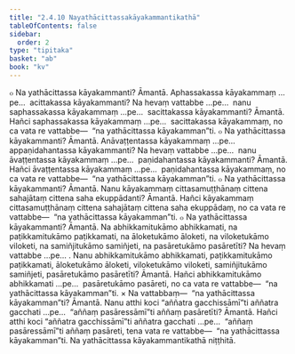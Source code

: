 ```yaml
---
title: "2.4.10 Nayathācittassakāyakammantikathā"
tableOfContents: false
sidebar:
  order: 2
type: "tipitaka"
basket: "ab"
book: "kv"
---
```



<DynamicBreadcrumb />

<Division number="566" book="kv" bookNo="32" page="306">

<Paragraph number="1916" book="kv">
๐ Na yathācittassa kāyakammanti? Āmantā. Aphassakassa kāyakammaṃ …pe…  acittakassa kāyakammanti? Na hevaṃ vattabbe …pe…  nanu saphassakassa kāyakammaṃ …pe…  sacittakassa kāyakammanti? Āmantā. Hañci saphassakassa kāyakammaṃ …pe…  sacittakassa kāyakammaṃ, no ca vata re vattabbe—  “na yathācittassa kāyakamman”ti.
</Paragraph>

<Paragraph number="1917" book="kv">
๐ Na yathācittassa kāyakammanti? Āmantā. Anāvaṭṭentassa kāyakammaṃ …pe…  appaṇidahantassa kāyakammanti? Na hevaṃ vattabbe …pe…  nanu āvaṭṭentassa kāyakammaṃ …pe…  paṇidahantassa kāyakammanti? Āmantā. Hañci āvaṭṭentassa kāyakammaṃ …pe…  paṇidahantassa kāyakammaṃ, no ca vata re vattabbe—  “na yathācittassa kāyakamman”ti.
</Paragraph>

<Paragraph number="1918" book="kv">
๐ Na yathācittassa kāyakammanti? Āmantā. Nanu kāyakammaṃ cittasamuṭṭhānaṃ cittena sahajātaṃ cittena saha ekuppādanti? Āmantā. Hañci kāyakammaṃ cittasamuṭṭhānaṃ cittena sahajātaṃ cittena saha ekuppādaṃ, no ca vata re vattabbe—  “na yathācittassa kāyakamman”ti.
</Paragraph>

<Paragraph number="1919" book="kv">
๐ Na yathācittassa kāyakammanti? Āmantā. Na abhikkamitukāmo abhikkamati, na paṭikkamitukāmo paṭikkamati, na āloketukāmo āloketi, na viloketukāmo viloketi, na samiñjitukāmo samiñjeti, na pasāretukāmo pasāretīti? Na hevaṃ vattabbe …pe… . Nanu abhikkamitukāmo abhikkamati, paṭikkamitukāmo paṭikkamati, āloketukāmo āloketi, viloketukāmo viloketi, samiñjitukāmo samiñjeti, pasāretukāmo pasāretīti? Āmantā. Hañci abhikkamitukāmo abhikkamati …pe…  pasāretukāmo pasāreti, no ca vata re vattabbe—  “na yathācittassa kāyakamman”ti.
</Paragraph>

</Division>
<Division number="567" book="kv" bookNo="32" page="306">

<Paragraph number="1920" book="kv">
× Na vattabbaṃ—  “na yathācittassa kāyakamman”ti? Āmantā. Nanu atthi koci “aññatra gacchissāmī”ti aññatra gacchati …pe…  “aññaṃ pasāressāmī”ti aññaṃ pasāretīti? Āmantā. Hañci atthi koci “aññatra gacchissāmī”ti aññatra gacchati …pe…  “aññaṃ pasāressāmī”ti aññaṃ pasāreti, tena vata re vattabbe—  “na yathācittassa kāyakamman”ti.

</Paragraph>
</Division>

<Paragraph number="1921" type="center" book="kv">
Na yathācittassa kāyakammantikathā niṭṭhitā.
</Paragraph>